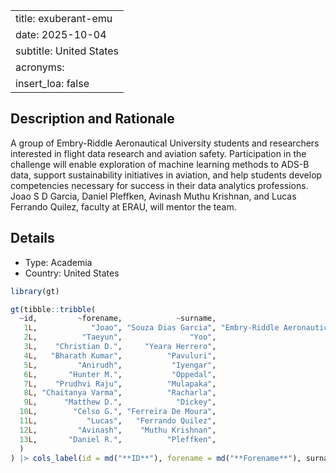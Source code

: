 
---
title: exuberant-emu
date: 2025-10-04
subtitle: United States
acronyms:
  insert_loa: false
---

## Description and Rationale

A group of Embry-Riddle Aeronautical University students and researchers interested in flight data research and aviation safety. Participation in the challenge will enable exploration of machine learning methods to ADS-B data, support sustainability initiatives in aviation, and help students develop competencies necessary for success in their data analytics professions. Joao S D Garcia, Daniel Pleffken, Avinash Muthu Krishnan, and Lucas Ferrando Quilez, faculty at ERAU, will mentor the team.

## Details

* Type: Academia
* Country: United States

```r
library(gt)

gt(tibble::tribble(
  ~id,         ~forename,            ~surname,                           ~affiliation,
   1L,            "Joao", "Souza Dias Garcia", "Embry-Riddle Aeronautical University",
   2L,          "Taeyun",               "Yoo",                                 "ERAU",
   3L,    "Christian D.",     "Yeara Herrero",                                 "ERAU",
   4L,   "Bharath Kumar",          "Pavuluri",                                 "ERAU",
   5L,         "Anirudh",           "Iyengar",                                 "ERAU",
   6L,       "Hunter M.",           "Oppedal",                                 "ERAU",
   7L,    "Prudhvi Raju",          "Mulapaka",                                 "ERAU",
   8L, "Chaitanya Varma",          "Racharla",                                 "ERAU",
   9L,      "Matthew D.",            "Dickey",                                 "ERAU",
  10L,        "Celso G.", "Ferreira De Moura",                                 "ERAU",
  11L,           "Lucas",   "Ferrando Quilez",                                 "ERAU",
  12L,         "Avinash",    "Muthu Krishnan",                                 "ERAU",
  13L,       "Daniel R.",          "Pleffken",                                 "ERAU"
  )
) |> cols_label(id = md("**ID**"), forename = md("**Forename**"), surname ~ md("**Surname**"), affiliation ~ md("**Affiliation**"))
```
